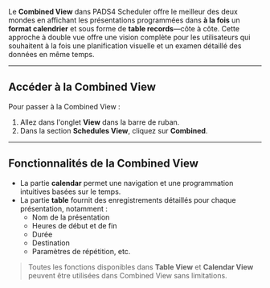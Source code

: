 Le **Combined View** dans PADS4 Scheduler offre le meilleur des deux mondes en affichant les présentations programmées dans **à la fois** un **format calendrier** et sous forme de **table records**—côte à côte. Cette approche à double vue offre une vision complète pour les utilisateurs qui souhaitent à la fois une planification visuelle et un examen détaillé des données en même temps.

***

## Accéder à la Combined View

Pour passer à la Combined View :

1. Allez dans l'onglet **View** dans la barre de ruban.
2. Dans la section **Schedules View**, cliquez sur **Combined**.

***

## Fonctionnalités de la Combined View

* La partie **calendar** permet une navigation et une programmation intuitives basées sur le temps.
* La partie **table** fournit des enregistrements détaillés pour chaque présentation, notamment :
  * Nom de la présentation
  * Heures de début et de fin
  * Durée
  * Destination
  * Paramètres de répétition, etc.

> Toutes les fonctions disponibles dans **Table View** et **Calendar View** peuvent être utilisées dans Combined View sans limitations.
